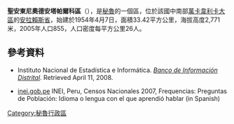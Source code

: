 '''聖安東尼奧德安塔帕爾科區'''（{{lang-es|Distrito de San Antonio de Antaparco}}），是[[秘魯|秘魯]]的一個區，位於該國中南部[[萬卡韋利卡大區|萬卡韋利卡大區]]的[[安拉賴斯省|安拉賴斯省]]，始建於1954年4月7日，面積33.42平方公里，海拔高度2,771米，2005年人口855，人口密度每平方公里26人。

==參考資料==
*{{es icon}} Instituto Nacional de Estadística e Informática. ''[https://web.archive.org/web/20080423164200/http://desa.inei.gob.pe/mapas/bid/ Banco de Información Distrital]''. Retrieved April 11, 2008.
*[https://web.archive.org/web/20130127005551/http://iinei.inei.gob.pe/iinei/RedatamCpv2007.asp?id=ResultadosCensales%3Fori%3DC inei.gob.pe] INEI, Peru, Censos Nacionales 2007, Frequencias: Preguntas de Población: Idioma o lengua con el que aprendió hablar (in Spanish)

{{coord|13.0764|S|74.4115|W|source:wikidata|display=title}}

{{Peru-geo-stub}}
[[Category:秘魯行政區|Category:秘魯行政區]]